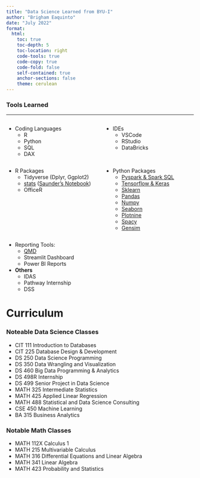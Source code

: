 ```yaml
---
title: "Data Science Learned from BYU-I"
author: "Brigham Eaquinto"
date: "July 2022"
format: 
  html:
    toc: true 
    toc-depth: 5
    toc-location: right
    code-tools: true  
    code-copy: true
    code-fold: false
    self-contained: true
    anchor-sections: false
    theme: cerulean
---
```



### Tools Learned 

----

:::::::::::::: {.columns}
::: {.column width="50%"}

- Coding Languages
    - R 
    - Python
    - SQL 
    - DAX

:::
::: {.column width="50%"}

- IDEs 
    - VSCode
    - RStudio
    - DataBricks

:::
::::::::::::::

:::::::::::::: {.columns}
::: {.column width="50%"}

- R Packages
    - Tidyverse (Dplyr, Ggplot2)
    - [stats](https://stat.ethz.ch/R-manual/R-devel/library/stats/html/00Index.html) ([Saunder's Notebook](https://byuistats.github.io/Statistics-Notebook/))
    - OfficeR

:::
::: {.column width="50%"}

- Python Packages
    - [Pyspark & Spark SQL](python_packages\spark\pyspark_notes.qmd)
    - [Tensorflow & Keras](python_packages\tensorflow_keras_notes.qmd) 
    - [Sklearn](python_packages\sklearn_notes.qmd) 
    - [Pandas](python_packages\pandas_notes.qmd)
    - [Numpy](python_packages\gensim_notes.qmd)
    - [Seaborn](python_packages\seaborn_notes.qmd)
    - [Plotnine](python_packages\plotnine_notes.qmd)
    - [Spacy](python_packages\seaborn_notes.qmd)
    - [Gensim](python_packages\gensim_notes.html) 

:::
::::::::::::::



- Reporting Tools: 
    - [QMD](qmd/qmd_notes.html)
    - Streamlit Dashboard 
    - Power BI Reports
 

- __Others__
    - IDAS 
    - Pathway Internship 
    - DSS

 
# Curriculum


### Noteable Data Science Classes
- CIT 111 Introduction to Databases
- CIT 225 Database Design & Development
- DS 250 Data Science Programming 
- DS 350 Data Wrangling and Visualization
- DS 460 Big Data Programming & Analytics
- DS 498R Internship
- DS 499 Senior Project in Data Science 
- MATH 325 Intermediate Statistics 
- MATH 425 Applied Linear Regression
- MATH 488 Statistical and Data Science Consulting
- CSE 450 Machine Learning 
- BA 315 Business Analytics



### Notable Math Classes
- MATH 112X Calculus 1
- MATH 215 Multivariable Calculus 
- MATH 316 Differential Equations and Linear Algebra
- MATH 341 Linear Algebra 
- MATH 423 Probability and Statistics 